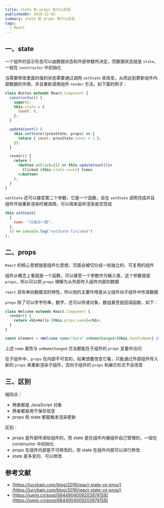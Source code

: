 ```yaml
---
title: state 和 props 有什么区别
publishedAt: 2019-12-02
summary: state 和 props 有什么区别
tags:
  - React
---
```


## 一、state

一个组件的显示形态可以由数据状态和外部参数所决定，而数据状态就是 `state`，一般在 `constructor` 中初始化

当需要修改里面的值的状态需要通过调用 `setState` 来改变，从而达到更新组件内部数据的作用，并且重新调用组件 `render` 方法，如下面的例子：

```jsx
class Button extends React.Component {
  constructor() {
    super();
    this.state = {
      count: 0,
    };
  }

  updateCount() {
    this.setState((prevState, props) => {
      return { count: prevState.count + 1 };
    });
  }

  render() {
    return (
      <button onClick={() => this.updateCount()}>
        Clicked {this.state.count} times
      </button>
    );
  }
}
```

`setState` 还可以接受第二个参数，它是一个函数，会在 `setState` 调用完成并且组件开始重新渲染时被调用，可以用来监听渲染是否完成

```js
this.setState(
  {
    name: "JS每日一题",
  },
  () => console.log("setState finished")
);
```

## 二、props

`React` 的核心思想就是组件化思想，页面会被切分成一些独立的、可复用的组件

组件从概念上看就是一个函数，可以接受一个参数作为输入值，这个参数就是 `props`，所以可以把 `props` 理解为从外部传入组件内部的数据

`react` 具有单向数据流的特性，所以他的主要作用是从父组件向子组件中传递数据

`props` 除了可以传字符串，数字，还可以传递对象，数组甚至是回调函数，如下：

```jsx
class Welcome extends React.Component {
  render() {
    return <h1>Hello {this.props.name}</h1>;
  }
}

const element = <Welcome name="Sara" onNameChanged={this.handleName} />;
```

上述 `name` 属性与 `onNameChanged` 方法都能在子组件的 `props` 变量中访问

在子组件中，`props` 在内部不可变的，如果想要改变它看，只能通过外部组件传入新的 `props` 来重新渲染子组件，否则子组件的 `props` 和展示形式不会改变

## 三、区别

相同点：

- 两者都是 JavaScript 对象
- 两者都是用于保存信息
- props 和 state 都能触发渲染更新

区别：

- props 是外部传递给组件的，而 state 是在组件内被组件自己管理的，一般在 constructor 中初始化
- props 在组件内部是不可修改的，但 state 在组件内部可以进行修改
- state 是多变的、可以修改

## 参考文献

- [https://lucybain.com/blog/2016/react-state-vs-pros/](https://lucybain.com/blog/2016/react-state-vs-pros/)
- [https://juejin.cn/post/6844904009203974158](https://juejin.cn/post/6844904009203974158)
